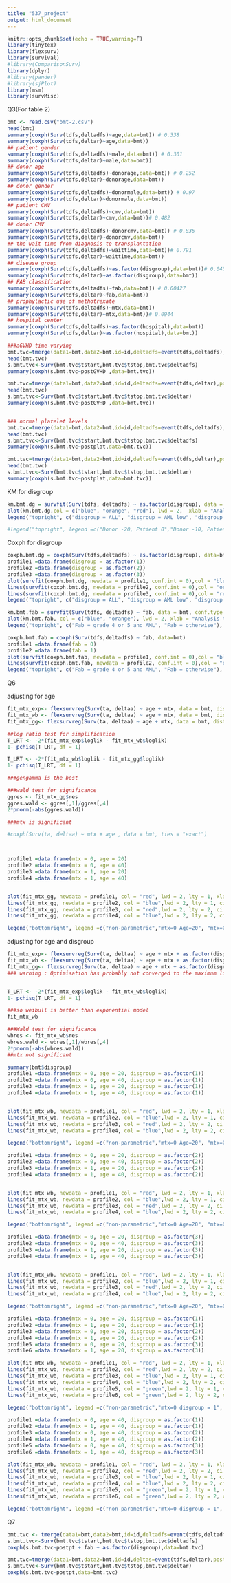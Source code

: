 ```yaml
---
title: "537_project"
output: html_document
---
```


```r
knitr::opts_chunk$set(echo = TRUE,warning=F)
library(tinytex)
library(flexsurv)
library(survival)
#library(ComparisonSurv)
library(dplyr)
#library(pander)
#library(sjPlot)
library(msm)
library(survMisc)

```

Q3(For table 2)
```r
bmt <- read.csv("bmt-2.csv")
head(bmt)
summary(coxph(Surv(tdfs,deltadfs)~age,data=bmt)) # 0.338
summary(coxph(Surv(tdfs,deltar)~age,data=bmt)) 
## patient gender
summary(coxph(Surv(tdfs,deltadfs)~male,data=bmt)) # 0.301
summary(coxph(Surv(tdfs,deltar)~male,data=bmt))
## donor age
summary(coxph(Surv(tdfs,deltadfs)~donorage,data=bmt)) # 0.252
summary(coxph(Surv(tdfs,deltar)~donorage,data=bmt))
## donor gender
summary(coxph(Surv(tdfs,deltadfs)~donormale,data=bmt)) # 0.97
summary(coxph(Surv(tdfs,deltar)~donormale,data=bmt))
## patient CMV
summary(coxph(Surv(tdfs,deltadfs)~cmv,data=bmt))
summary(coxph(Surv(tdfs,deltar)~cmv,data=bmt))# 0.482
## donor CMV
summary(coxph(Surv(tdfs,deltadfs)~donorcmv,data=bmt)) # 0.836
summary(coxph(Surv(tdfs,deltar)~donorcmv,data=bmt))
## the wait time from diagnosis to transplantation
summary(coxph(Surv(tdfs,deltadfs)~waittime,data=bmt))# 0.791
summary(coxph(Surv(tdfs,deltar)~waittime,data=bmt))
## disease group
summary(coxph(Surv(tdfs,deltadfs)~as.factor(disgroup),data=bmt))# 0.0457, 0.1516
summary(coxph(Surv(tdfs,deltar)~as.factor(disgroup),data=bmt))
## FAB classification 
summary(coxph(Surv(tdfs,deltadfs)~fab,data=bmt)) # 0.00427
summary(coxph(Surv(tdfs,deltar)~fab,data=bmt))
## prophylactic use of methotrexate
summary(coxph(Surv(tdfs,deltadfs)~mtx,data=bmt))
summary(coxph(Surv(tdfs,deltar)~mtx,data=bmt))# 0.0944
## hospital center
summary(coxph(Surv(tdfs,deltadfs)~as.factor(hospital),data=bmt)) 
summary(coxph(Surv(tdfs,deltar)~as.factor(hospital),data=bmt))

###aGVHD time-varying
bmt.tvc=tmerge(data1=bmt,data2=bmt,id=id,deltadfs=event(tdfs,deltadfs),postGVHD=tdc(ta))
head(bmt.tvc)
s.bmt.tvc<-Surv(bmt.tvc$tstart,bmt.tvc$tstop,bmt.tvc$deltadfs)
summary(coxph(s.bmt.tvc~postGVHD ,data=bmt.tvc))

bmt.tvc=tmerge(data1=bmt,data2=bmt,id=id,deltadfs=event(tdfs,deltar),postGVHD=tdc(ta))
head(bmt.tvc)
s.bmt.tvc<-Surv(bmt.tvc$tstart,bmt.tvc$tstop,bmt.tvc$deltar)
summary(coxph(s.bmt.tvc~postGVHD ,data=bmt.tvc))


### normal platelet levels
bmt.tvc=tmerge(data1=bmt,data2=bmt,id=id,deltadfs=event(tdfs,deltadfs),postplat=tdc(tp))
head(bmt.tvc)
s.bmt.tvc<-Surv(bmt.tvc$tstart,bmt.tvc$tstop,bmt.tvc$deltadfs)
summary(coxph(s.bmt.tvc~postplat,data=bmt.tvc))

bmt.tvc=tmerge(data1=bmt,data2=bmt,id=id,deltadfs=event(tdfs,deltar),postplat=tdc(tp))
head(bmt.tvc)
s.bmt.tvc<-Surv(bmt.tvc$tstart,bmt.tvc$tstop,bmt.tvc$deltar)
summary(coxph(s.bmt.tvc~postplat,data=bmt.tvc))
```



KM for disgroup
```r
km.bmt.dg = survfit(Surv(tdfs, deltadfs) ~ as.factor(disgroup), data = bmt, conf.type = "log-log" )
plot(km.bmt.dg,col = c("blue", "orange", "red"), lwd = 2,  xlab = "Analysis time(days)", main = "KM estimates for disgroup", cex.lab=1.5, cex.axis=1.5, cex.main=1.5, cex.sub=1.5)
legend("topright", c("disgroup = ALL", "disgroup = AML low", "disgroup = AML high"), col = c("blue", "orange", "red"), lwd = c(2,2), cex = 1.2)

#legend("topright", legend =c("Donor -20, Patient 0","Donor -10, Patient 0", "Donor 0, Patient 0", "Donor 10, Patient 0","Donor 20, Patient 0"), col =c("blue", "blue","black", "red", "red"), lwd =c(1, 2, 3, 2, 1),lty =c(3, 3, 1, 2, 2), cex = 0.4, bty = "n")
```
Coxph for disgroup
```r
coxph.bmt.dg = coxph(Surv(tdfs,deltadfs) ~ as.factor(disgroup), data=bmt)
profile1 =data.frame(disgroup = as.factor(1))
profile2 =data.frame(disgroup = as.factor(2))
profile3 =data.frame(disgroup = as.factor(3))
plot(survfit(coxph.bmt.dg, newdata = profile1, conf.int = 0),col = "blue", lwd = 2,  xlab = "Time (days)",ylab = "Survival",main = "coxph estimates for disgroup", cex.lab=1.5, cex.axis=1.5, cex.main=1.5, cex.sub=1.5)
lines(survfit(coxph.bmt.dg, newdata = profile2, conf.int = 0),col = "orange", lwd = 2)
lines(survfit(coxph.bmt.dg, newdata = profile3, conf.int = 0),col = "red", lwd = 2)
legend("topright", c("disgroup = ALL", "disgroup = AML low", "disgroup = AML high"), col = c("blue", "orange", "red"), lwd = c(2,2,2), cex = 1.2)
```

```r
km.bmt.fab = survfit(Surv(tdfs, deltadfs) ~ fab, data = bmt, conf.type = "log-log")
plot(km.bmt.fab, col = c("blue", "orange"), lwd = 2, xlab = "Analysis time(days)", main = "KM estimates for fab", cex.lab=1.5, cex.axis=1.5, cex.main=1.5, cex.sub=1.5)
legend("topright", c("Fab = grade 4 or 5 and AML", "Fab = otherwise"), col = c("blue", "orange"), lwd = c(2,2), cex = 1.2)

```

```r
coxph.bmt.fab = coxph(Surv(tdfs,deltadfs) ~ fab, data=bmt)
profile1 =data.frame(fab = 0)
profile2 =data.frame(fab = 1)
plot(survfit(coxph.bmt.fab, newdata = profile1, conf.int = 0),col = "blue", lwd = 2,  xlab = "Time (days)",ylab = "Survival",main = "coxph estimates for fab" ,cex.lab=1.5, cex.axis=1.5, cex.main=1.5, cex.sub=1.5)
lines(survfit(coxph.bmt.fab, newdata = profile2, conf.int = 0),col = "orange", lwd = 2)
legend("topright", c("Fab = grade 4 or 5 and AML", "Fab = otherwise"), col = c("blue", "orange"), lwd = c(2,2), cex = 1.2)
```

Q6


adjusting for age
```r
fit_mtx_exp<- flexsurvreg(Surv(ta, deltaa) ~ age + mtx, data = bmt, dist = "exponential")
fit_mtx_wb <- flexsurvreg(Surv(ta, deltaa) ~ age + mtx, data = bmt, dist = "weibull")
fit_mtx_gg<- flexsurvreg(Surv(ta, deltaa) ~ age + mtx, data = bmt, dist = "gengamma")

##log ratio test for simplification
T_LRT <- -2*(fit_mtx_exp$loglik - fit_mtx_wb$loglik)
1- pchisq(T_LRT, df = 1)

T_LRT <- -2*(fit_mtx_wb$loglik - fit_mtx_gg$loglik)
1- pchisq(T_LRT, df = 1)

###gengamma is the best

###wald test for significance
ggres <- fit_mtx_gg$res
ggres.wald <- ggres[,1]/ggres[,4]
2*pnorm(-abs(ggres.wald))

###mtx is significant

#coxph(Surv(ta, deltaa) ~ mtx + age , data = bmt, ties = "exact")



profile1 =data.frame(mtx = 0, age = 20)
profile2 =data.frame(mtx = 0, age = 40)
profile3 =data.frame(mtx = 1, age = 20)
profile4 =data.frame(mtx = 1, age = 40)


plot(fit_mtx_gg, newdata = profile1, col = "red", lwd = 2, lty = 1, xlab = "Time (days)", ci = FALSE, lwd.obs = 1, cex.lab=1.5, cex.axis=1.5, cex.main=1.5, cex.sub=1.5)
lines(fit_mtx_gg, newdata = profile2, col = "blue",lwd = 2, lty = 1, ci = FALSE)
lines(fit_mtx_gg, newdata = profile3, col = "red",lwd = 2, lty = 2, ci = FALSE)
lines(fit_mtx_gg, newdata = profile4, col = "blue",lwd = 2, lty = 2, ci = FALSE)

legend("bottomright", legend =c("non-parametric","mtx=0 Age=20", "mtx=0 Age=40", "mtx=1 Age=20", "mtx=1 Age=40"), col =c("black","red", "blue", "red", "blue"), lty =c(1,1, 1, 2, 2), lwd =c(1,2,2,2,2), cex = 1, bty = "n")
```

adjusting for age and disgroup
```r
fit_mtx_exp<- flexsurvreg(Surv(ta, deltaa) ~ age + mtx + as.factor(disgroup), data = bmt, dist = "exponential")
fit_mtx_wb <- flexsurvreg(Surv(ta, deltaa) ~ age + mtx + as.factor(disgroup), data = bmt, dist = "weibull")
fit_mtx_gg<- flexsurvreg(Surv(ta, deltaa) ~ age + mtx + as.factor(disgroup), data = bmt, dist = "gengamma")
### warning : Optimisation has probably not converged to the maximum likelihood - Hessian is not positive definite. So I don't consider gengamma here


T_LRT <- -2*(fit_mtx_exp$loglik - fit_mtx_wb$loglik)
1- pchisq(T_LRT, df = 1)

###so weibull is better than exponential model
fit_mtx_wb

###Wald test for significance
wbres <- fit_mtx_wb$res
wbres.wald <- wbres[,1]/wbres[,4]
2*pnorm(-abs(wbres.wald))
##mtx not significant

summary(bmt$disgroup)
profile1 =data.frame(mtx = 0, age = 20, disgroup = as.factor(1))
profile2 =data.frame(mtx = 0, age = 40, disgroup = as.factor(1))
profile3 =data.frame(mtx = 1, age = 20, disgroup = as.factor(1))
profile4 =data.frame(mtx = 1, age = 40, disgroup = as.factor(1))


plot(fit_mtx_wb, newdata = profile1, col = "red", lwd = 2, lty = 1, xlab = "Time (days)",main = "Disgroup = 1", ci = FALSE, lwd.obs = 1, cex.lab=1.5, cex.axis=1.5, cex.main=1.5, cex.sub=1.5)
lines(fit_mtx_wb, newdata = profile2, col = "blue",lwd = 2, lty = 1, ci = FALSE)
lines(fit_mtx_wb, newdata = profile3, col = "red",lwd = 2, lty = 2, ci = FALSE)
lines(fit_mtx_wb, newdata = profile4, col = "blue",lwd = 2, lty = 2, ci = FALSE)

legend("bottomright", legend =c("non-parametric","mtx=0 Age=20", "mtx=0 Age=40", "mtx=1 Age=20", "mtx=1 Age=40"), col =c("black","red", "blue", "red", "blue"), lty =c(1,1, 1, 2, 2), lwd =c(1,2,2,2,2), cex = 1, bty = "n")
```

```r
profile1 =data.frame(mtx = 0, age = 20, disgroup = as.factor(2))
profile2 =data.frame(mtx = 0, age = 40, disgroup = as.factor(2))
profile3 =data.frame(mtx = 1, age = 20, disgroup = as.factor(2))
profile4 =data.frame(mtx = 1, age = 40, disgroup = as.factor(2))


plot(fit_mtx_wb, newdata = profile1, col = "red", lwd = 2, lty = 1, xlab = "Time (days)", ci = FALSE, lwd.obs = 1, cex.lab=1.5, cex.axis=1.5, cex.main=1.5, cex.sub=1.5, main = "Disgroup = 2")
lines(fit_mtx_wb, newdata = profile2, col = "blue",lwd = 2, lty = 1, ci = FALSE)
lines(fit_mtx_wb, newdata = profile3, col = "red",lwd = 2, lty = 2, ci = FALSE)
lines(fit_mtx_wb, newdata = profile4, col = "blue",lwd = 2, lty = 2, ci = FALSE)

legend("bottomright", legend =c("non-parametric","mtx=0 Age=20", "mtx=0 Age=40", "mtx=1 Age=20", "mtx=1 Age=40"), col =c("black","red", "blue", "red", "blue"), lty =c(1,1, 1, 2, 2), lwd =c(1,2,2,2,2), cex = 1, bty = "n")
```


```r
profile1 =data.frame(mtx = 0, age = 20, disgroup = as.factor(3))
profile2 =data.frame(mtx = 0, age = 40, disgroup = as.factor(3))
profile3 =data.frame(mtx = 1, age = 20, disgroup = as.factor(3))
profile4 =data.frame(mtx = 1, age = 40, disgroup = as.factor(3))


plot(fit_mtx_wb, newdata = profile1, col = "red", lwd = 2, lty = 1, xlab = "Time (days)", ci = FALSE, lwd.obs = 1, cex.lab=1.5, cex.axis=1.5, cex.main=1.5, cex.sub=1.5, main = "Disgroup = 3")
lines(fit_mtx_wb, newdata = profile2, col = "blue",lwd = 2, lty = 1, ci = FALSE)
lines(fit_mtx_wb, newdata = profile3, col = "red",lwd = 2, lty = 2, ci = FALSE)
lines(fit_mtx_wb, newdata = profile4, col = "blue",lwd = 2, lty = 2, ci = FALSE)

legend("bottomright", legend =c("non-parametric","mtx=0 Age=20", "mtx=0 Age=40", "mtx=1 Age=20", "mtx=1 Age=40"), col =c("black","red", "blue", "red", "blue"), lty =c(1,1, 1, 2, 2), lwd =c(1,2,2,2,2), cex = 1, bty = "n")
```

```r
profile1 =data.frame(mtx = 0, age = 20, disgroup = as.factor(1))
profile2 =data.frame(mtx = 1, age = 20, disgroup = as.factor(1))
profile3 =data.frame(mtx = 0, age = 20, disgroup = as.factor(2))
profile4 =data.frame(mtx = 1, age = 20, disgroup = as.factor(2))
profile5 =data.frame(mtx = 0, age = 20, disgroup = as.factor(3))
profile6 =data.frame(mtx = 1, age = 20, disgroup = as.factor(3))

plot(fit_mtx_wb, newdata = profile1, col = "red", lwd = 2, lty = 1, xlab = "Time (days)", ci = FALSE, lwd.obs = 1, cex.lab=1.5, cex.axis=1.5, cex.main=1.5, cex.sub=1.5, main = "Age = 20")
lines(fit_mtx_wb, newdata = profile2, col = "red",lwd = 2, lty = 2, ci = FALSE)
lines(fit_mtx_wb, newdata = profile3, col = "blue",lwd = 2, lty = 1, ci = FALSE)
lines(fit_mtx_wb, newdata = profile4, col = "blue",lwd = 2, lty = 2, ci = FALSE)
lines(fit_mtx_wb, newdata = profile5, col = "green",lwd = 2, lty = 1, ci = FALSE)
lines(fit_mtx_wb, newdata = profile6, col = "green",lwd = 2, lty = 2, ci = FALSE)

legend("bottomright", legend =c("non-parametric","mtx=0 disgroup = 1", "mtx=1 disgroup = 1", "mtx=0 disgroup = 2","mtx=1 disgroup = 2", "mtx=0 disgroup = 3", "mtx=1 disgroup = 3" ), col =c("black","red","red","blue","blue", "green","green"), lty =c(1,2, 1, 2, 1, 2), lwd =c(1,2,2,2, 2, 2), cex = 1, bty = "n")
```

```r
profile1 =data.frame(mtx = 0, age = 40, disgroup = as.factor(1))
profile2 =data.frame(mtx = 1, age = 40, disgroup = as.factor(1))
profile3 =data.frame(mtx = 0, age = 40, disgroup = as.factor(2))
profile4 =data.frame(mtx = 1, age = 40, disgroup = as.factor(2))
profile5 =data.frame(mtx = 0, age = 40, disgroup = as.factor(3))
profile6 =data.frame(mtx = 1, age = 40, disgroup = as.factor(3))

plot(fit_mtx_wb, newdata = profile1, col = "red", lwd = 2, lty = 1, xlab = "Time (days)", ci = FALSE, lwd.obs = 1, cex.lab=1.5, cex.axis=1.5, cex.main=1.5, cex.sub=1.5, main = "Age = 40")
lines(fit_mtx_wb, newdata = profile2, col = "red",lwd = 2, lty = 2, ci = FALSE)
lines(fit_mtx_wb, newdata = profile3, col = "blue",lwd = 2, lty = 1, ci = FALSE)
lines(fit_mtx_wb, newdata = profile4, col = "blue",lwd = 2, lty = 2, ci = FALSE)
lines(fit_mtx_wb, newdata = profile5, col = "green",lwd = 2, lty = 1, ci = FALSE)
lines(fit_mtx_wb, newdata = profile6, col = "green",lwd = 2, lty = 2, ci = FALSE)

legend("bottomright", legend =c("non-parametric","mtx=0 disgroup = 1", "mtx=1 disgroup = 1", "mtx=0 disgroup = 2","mtx=1 disgroup = 2", "mtx=0 disgroup = 3", "mtx=1 disgroup = 3" ), col =c("black","red","red","blue","blue", "green","green"), lty =c(1,2, 1, 2, 1, 2), lwd =c(1,2,2,2, 2, 2), cex = 1, bty = "n")
```



Q7
```r
bmt.tvc <- tmerge(data1=bmt,data2=bmt,id=id,deltadfs=event(tdfs,deltadfs),postpt=tdc(tp))
s.bmt.tvc<-Surv(bmt.tvc$tstart,bmt.tvc$tstop,bmt.tvc$deltadfs)
coxph(s.bmt.tvc~postpt + fab + as.factor(disgroup),data=bmt.tvc)

```

```r
bmt.tvc=tmerge(data1=bmt,data2=bmt,id=id,deltas=event(tdfs,deltar),postpt=tdc(tp))
s.bmt.tvc<-Surv(bmt.tvc$tstart,bmt.tvc$tstop,bmt.tvc$deltar) 
coxph(s.bmt.tvc~postpt,data=bmt.tvc) 
```

